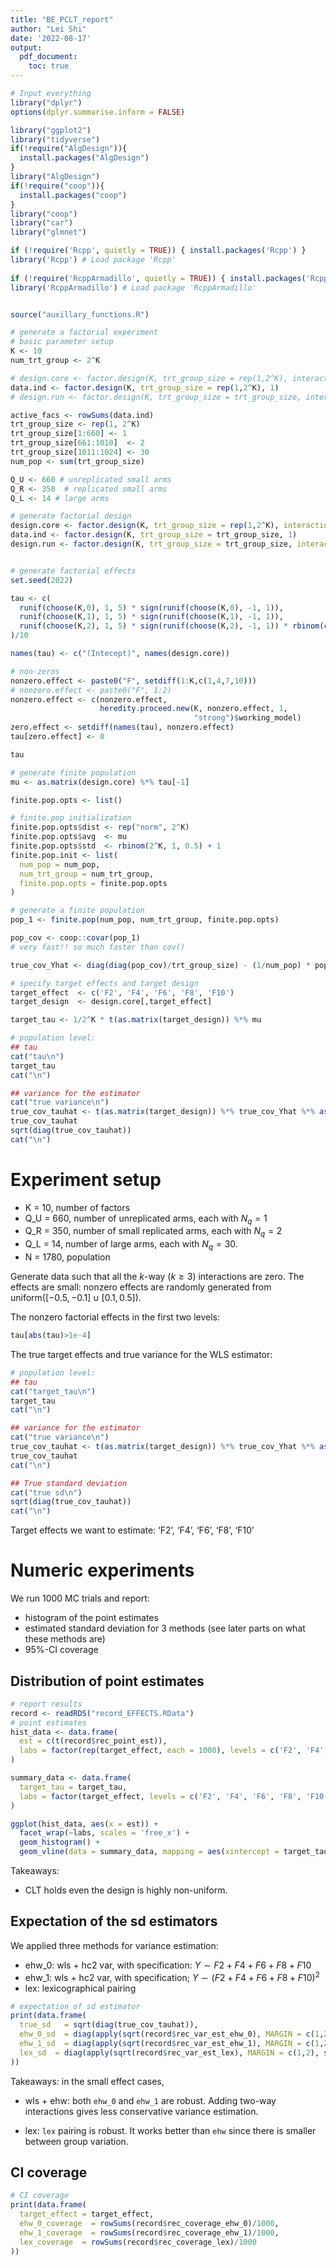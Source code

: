 ```yaml
---
title: "BE_PCLT_report"
author: "Lei Shi"
date: '2022-08-17'
output: 
  pdf_document:
    toc: true
---
```


```r
# Input everything
library("dplyr")
options(dplyr.summarise.inform = FALSE)

library("ggplot2")
library("tidyverse")
if(!require("AlgDesign")){
  install.packages("AlgDesign")
}
library("AlgDesign")
if(!require("coop")){
  install.packages("coop")
}
library("coop")
library("car")
library("glmnet")

if (!require('Rcpp', quietly = TRUE)) { install.packages('Rcpp') } 
library('Rcpp') # Load package 'Rcpp'
 
if (!require('RcppArmadillo', quietly = TRUE)) { install.packages('RcppArmadillo') } 
library('RcppArmadillo') # Load package 'RcppArmadillo'


source("auxillary_functions.R")
```



```r
# generate a factorial experiment
# basic parameter setup
K <- 10
num_trt_group <- 2^K

# design.core <- factor.design(K, trt_group_size = rep(1,2^K), interaction = 2, centering = 1/2)
data.ind <- factor.design(K, trt_group_size = rep(1,2^K), 1)
# design.run <- factor.design(K, trt_group_size = trt_group_size, interaction = 2, centering = 1/2)

active_facs <- rowSums(data.ind)
trt_group_size <- rep(1, 2^K)
trt_group_size[1:660] <- 1
trt_group_size[661:1010]  <- 2
trt_group_size[1011:1024] <- 30
num_pop <- sum(trt_group_size)

Q_U <- 660 # unreplicated small arms
Q_R <- 350  # replicated small arms
Q_L <- 14 # large arms
```



```r
# generate factorial design
design.core <- factor.design(K, trt_group_size = rep(1,2^K), interaction = 2, centering = 1/2)
data.ind <- factor.design(K, trt_group_size = trt_group_size, 1)
design.run <- factor.design(K, trt_group_size = trt_group_size, interaction = 2, centering = 1/2)


# generate factorial effects
set.seed(2022)

tau <- c(
  runif(choose(K,0), 1, 5) * sign(runif(choose(K,0), -1, 1)),
  runif(choose(K,1), 1, 5) * sign(runif(choose(K,1), -1, 1)),
  runif(choose(K,2), 1, 5) * sign(runif(choose(K,2), -1, 1)) * rbinom(choose(K,2), 1, 0.7)
)/10

names(tau) <- c("(Intecept)", names(design.core))

# non-zeros
nonzero.effect <- paste0("F", setdiff(1:K,c(1,4,7,10)))
# nonzero.effect <- paste0("F", 1:2)
nonzero.effect <- c(nonzero.effect, 
                    heredity.proceed.new(K, nonzero.effect, 1,
                                         "strong")$working_model)
zero.effect <- setdiff(names(tau), nonzero.effect)
tau[zero.effect] <- 0

tau
```


```r
# generate finite population
mu <- as.matrix(design.core) %*% tau[-1]

finite.pop.opts <- list()

# finite.pop initialization
finite.pop.opts$dist <- rep("norm", 2^K)
finite.pop.opts$avg  <- mu
finite.pop.opts$std  <- rbinom(2^K, 1, 0.5) + 1
finite.pop.init <- list(
  num_pop = num_pop,
  num_trt_group = num_trt_group,
  finite.pop.opts = finite.pop.opts
)

# generate a finite population
pop_1 <- finite.pop(num_pop, num_trt_group, finite.pop.opts)

pop_cov <- coop::covar(pop_1) 
# very fast!! so much faster than cov()

true_cov_Yhat <- diag(diag(pop_cov)/trt_group_size) - (1/num_pop) * pop_cov

```


```r
# specify target effects and target design
target_effect  <- c('F2', 'F4', 'F6', 'F8', 'F10')
target_design  <- design.core[,target_effect]

target_tau <- 1/2^K * t(as.matrix(target_design)) %*% mu

```


```r
# population level:
## tau
cat("tau\n")
target_tau
cat("\n")

## variance for the estimator
cat("true variance\n")
true_cov_tauhat <- t(as.matrix(target_design)) %*% true_cov_Yhat %*% as.matrix(target_design) / 1024^2
true_cov_tauhat
sqrt(diag(true_cov_tauhat))
cat("\n")
```



# Experiment setup

- K = 10, number of factors
- Q_U = 660, number of unreplicated arms, each with $N_q = 1$
- Q_R = 350, number of small replicated arms, each with $N_q = 2$
- Q_L = 14, number of large arms, each with $N_q = 30$.
- N = 1780, population

Generate data such that all the $k$-way ($k\ge 3$) interactions are zero. The effects are small: nonzero effects are randomly generated from $\text{uniform}([-0.5,-0.1]\cup [0.1,0.5])$. 

The nonzero factorial effects in the first two levels:
```r
tau[abs(tau)>1e-4]
```



The true target effects and true variance for the WLS estimator:
```r
# population level:
## tau
cat("target_tau\n")
target_tau
cat("\n")

## variance for the estimator
cat("true variance\n")
true_cov_tauhat <- t(as.matrix(target_design)) %*% true_cov_Yhat %*% as.matrix(target_design) / 1024^2
true_cov_tauhat
cat("\n")

## True standard deviation
cat("true sd\n")
sqrt(diag(true_cov_tauhat))
cat("\n")
```





Target effects we want to estimate: 'F2', 'F4', 'F6', 'F8', 'F10'

 

# Numeric experiments

We run 1000 MC trials and report:

- histogram of the point estimates
- estimated standard deviation for 3 methods (see later parts on what these methods are)
- 95%-CI coverage

## Distribution of point estimates


```r
# report results
record <- readRDS("record_EFFECTS.RData")
# point estimates
hist_data <- data.frame(
  est = c(t(record$rec_point_est)),
  labs = factor(rep(target_effect, each = 1000), levels = c('F2', 'F4', 'F6', 'F8', 'F10'))
)

summary_data <- data.frame(
  target_tau = target_tau,
  labs = factor(target_effect, levels = c('F2', 'F4', 'F6', 'F8', 'F10'))
)

ggplot(hist_data, aes(x = est)) + 
  facet_wrap(~labs, scales = 'free_x') +
  geom_histogram() + 
  geom_vline(data = summary_data, mapping = aes(xintercept = target_tau), col = 'red') # red lines are the true effects

```

Takeaways:

- CLT holds even the design is highly non-uniform.

 

## Expectation of the sd estimators

We applied three methods for variance estimation:

- ehw_0: wls + hc2 var, with specification: $Y\sim F2+F4+F6+F8+F10$
- ehw_1: wls + hc2 var, with specification; $Y\sim (F2+F4+F6+F8+F10)^2$
- lex:   lexicographical pairing

```r
# expectation of sd estimator
print(data.frame(
  true_sd   = sqrt(diag(true_cov_tauhat)),
  ehw_0_sd  = diag(apply(sqrt(record$rec_var_est_ehw_0), MARGIN = c(1,2), sum))/1000,
  ehw_1_sd  = diag(apply(sqrt(record$rec_var_est_ehw_1), MARGIN = c(1,2), sum))/1000,
  lex_sd  = diag(apply(sqrt(record$rec_var_est_lex), MARGIN = c(1,2), sum))/1000
))

```



Takeaways: in the small effect cases,

- wls + ehw: both `ehw_0` and `ehw_1` are robust. Adding two-way interactions gives less conservative variance estimation.

- lex:       `lex` pairing is robust. It works better than `ehw` since there is smaller between group variation. 

 

## CI coverage

```r
# CI coverage
print(data.frame(
  target_effect = target_effect,
  ehw_0_coverage  = rowSums(record$rec_coverage_ehw_0)/1000,
  ehw_1_coverage  = rowSums(record$rec_coverage_ehw_1)/1000,
  lex_coverage  = rowSums(record$rec_coverage_lex)/1000
))

```







